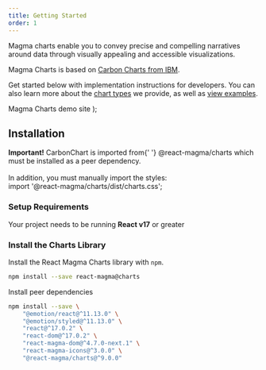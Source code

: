 ```yaml
---
title: Getting Started
order: 1
---
```



<PageContent componentName="getting_started" type="data_visualization">

<LeadParagraph>
  Magma charts enable you to convey precise and compelling narratives around
  data through visually appealing and accessible visualizations. 
</LeadParagraph>

Magma Charts is based on [Carbon Charts from IBM](https://charts.carbondesignsystem.com/introduction).

Get started below with implementation instructions for developers. You can also learn more about the [chart types](../chart-types) we provide, as well as [view examples](../chart-demos).

  <Link
    to="https://storybook-preview-dev--upbeat-sinoussi-f675aa.netlify.app/?path=/story/carbonchart"
    target="_blank"
  >
    <Flex
      behavior={FlexBehavior.container}
      alignItems={FlexAlignItems.center}
      style={{
        backgroundColor: magma.colors.neutral200,
        width: 'fit-content',
        gap: magma.spaceScale.spacing03,
        padding: `${magma.spaceScale.spacing04} ${magma.spaceScale.spacing05}`,
        borderRadius: magma.spaceScale.spacing03,
      }}
    >
      <StorybookIcon />
      <span>Magma Charts demo site</span>
      <OpenInNewIcon size={magma.iconSizes.small} />
    </Flex>
  </Link>
);

<MagmaChartsSiteLink />

## Installation

<Alert variant="warning">
  <strong>Important!</strong> CarbonChart is imported from{' '}
  <inlineCode>@react-magma/charts</inlineCode> which must be installed as a peer
  dependency.
  <br />
  <br />
  In addition, you must manually import the styles:
  <br />
  <inlineCode>import '@react-magma/charts/dist/charts.css';</inlineCode>
</Alert>

### Setup Requirements

Your project needs to be running **React v17** or greater

### Install the Charts Library

Install the React Magma Charts library with `npm`.

```sh title noRender noCodeSandbox
npm install --save react-magma@charts
```

Install peer dependencies

```sh title noRender noCodeSandbox
npm install --save \
    "@emotion/react@^11.13.0" \
    "@emotion/styled@^11.13.0" \
    "react@^17.0.2" \
    "react-dom@^17.0.2" \
    "react-magma-dom@^4.7.0-next.1" \
    "react-magma-icons@^3.0.0" \
    "@react-magma/charts@^9.0.0"
```

</PageContent>

